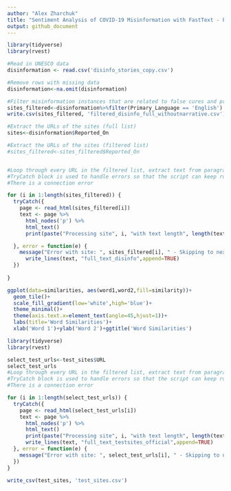 ```yaml
---
author: "Alex Zharchuk"
title: "Sentiment Analysis of COVID-19 Misinformation with FastText - Processing Data and Visualizing in R"
output: github_document
---
```


```r
library(tidyverse)
library(rvest)

#Read in UNESCO data
disinformation <- read.csv('disinfo_stories_copy.csv')

#Remove rows with missing data
disinformation<-na.omit(disinformation)

#Filter misinformation instances that are related to false cures and preventative measures
sites_filtered<-disinformation%>%filter(Primary_Language == 'English')
write.csv(sites_filtered, 'filtered_disinfo_full_withoutnarrative.csv')

#Extract the URLs of the sites (full list)
sites<-disinformation$Reported_On

#Extract the URLs of the sites (filtered list)
#sites_filtered<-sites_filtered$Reported_On
```

```r
```

```r

#Loop through every URL in the filtered list, extract text from paragraph nodes and write to a file
#TryCatch block is used to handle errors so that the script can keep running if
#There is a connection error

for (i in 1:length(sites_filtered)) {
  tryCatch({
    page <- read_html(sites_filtered[i])
    text <- page %>%
      html_nodes('p') %>%
      html_text()
      print(paste("Processing site", i, "with text length", length(text)))

  }, error = function(e) {
    message("Error with site: ", sites_filtered[i], " - Skipping to next site.")
      write_lines(text, "full_text_disinfo",append=TRUE)
  })
  
}

```




```r
ggplot(data=similarities, aes(word1,word2,fill=similarity))+
  geom_tile()+
  scale_fill_gradient(low='white',high='blue')+
  theme_minimal()+
  theme(axis.text.x=element_text(angle=45,hjust=1))+
  labs(title='Word Similarities')+
  xlab('Word 1')+ylab('Word 2')+ggtitle('Word Similarities') 
```

```r
library(tidyverse)
library(rvest)

select_test_urls<-test_sites$URL
select_test_urls
#Loop through every URL in the filtered list, extract text from paragraph nodes and write to a file
#TryCatch block is used to handle errors so that the script can keep running if
#There is a connection error

for (i in 1:length(select_test_urls)) {
  tryCatch({
    page <- read_html(select_test_urls[i])
    text <- page %>%
      html_nodes('p') %>%
      html_text()
      print(paste("Processing site", i, "with text length", length(text)))
      write_lines(text, "full_text_testsites_official",append=TRUE)
  }, error = function(e) {
    message("Error with site: ", select_test_urls[i], " - Skipping to next site.")
  })
}

write_csv(test_sites, 'test_sites.csv')

```

